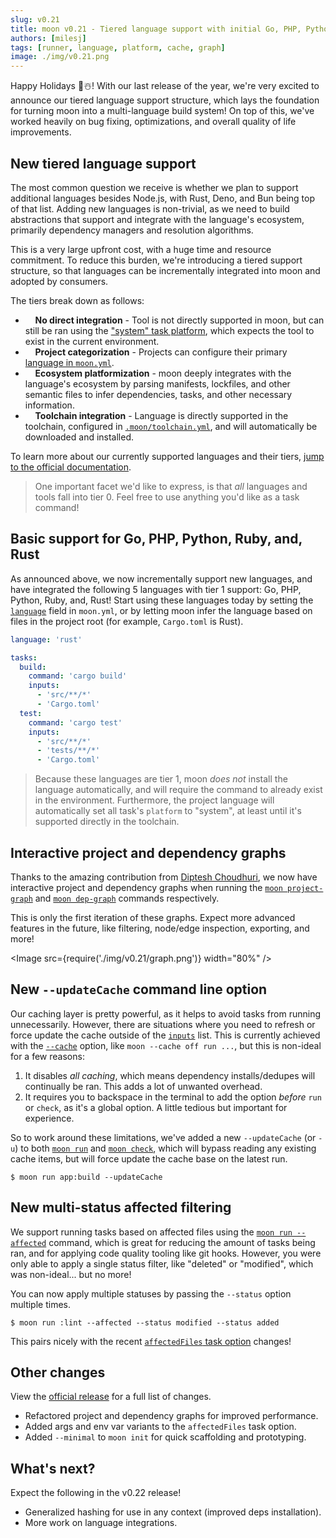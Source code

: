 ```yaml
---
slug: v0.21
title: moon v0.21 - Tiered language support with initial Go, PHP, Python, Ruby, and Rust
authors: [milesj]
tags: [runner, language, platform, cache, graph]
image: ./img/v0.21.png
---
```



Happy Holidays 🎄☃️! With our last release of the year, we're very excited to announce our tiered
language support structure, which lays the foundation for turning moon into a multi-language build
system! On top of this, we've worked heavily on bug fixing, optimizations, and overall quality of
life improvements.

<!--truncate-->

## New tiered language support

The most common question we receive is whether we plan to support additional languages besides
Node.js, with Rust, Deno, and Bun being top of that list. Adding new languages is non-trivial, as we
need to build abstractions that support and integrate with the language's ecosystem, primarily
dependency managers and resolution algorithms.

This is a very large upfront cost, with a huge time and resource commitment. To reduce this burden,
we're introducing a tiered support structure, so that languages can be incrementally integrated into
moon and adopted by consumers.

The tiers break down as follows:

- &nbsp;<Label text="Tier 0" variant="failure" /> &nbsp; **No direct integration** - Tool is not
  directly supported in moon, but can still be ran using the
  ["system" task platform](../docs/faq#can-we-run-other-languages), which expects the tool to exist
  in the current environment.
- &nbsp;<Label text="Tier 1" variant="warning" /> &nbsp; **Project categorization** - Projects can
  configure their primary [language in `moon.yml`](../docs/config/project#language).
- &nbsp;<Label text="Tier 2" variant="info" /> &nbsp; **Ecosystem platformization** - moon deeply
  integrates with the language's ecosystem by parsing manifests, lockfiles, and other semantic files
  to infer dependencies, tasks, and other necessary information.
- &nbsp;<Label text="Tier 3" variant="success" /> &nbsp; **Toolchain integration** - Language is
  directly supported in the toolchain, configured in
  [`.moon/toolchain.yml`](../docs/config/toolchain), and will automatically be downloaded and
  installed.

To learn more about our currently supported languages and their tiers,
[jump to the official documentation](/docs#supported-languages).

> One important facet we'd like to express, is that _all_ languages and tools fall into tier 0. Feel
> free to use anything you'd like as a task command!

## Basic support for Go, PHP, Python, Ruby, and, Rust

As announced above, we now incrementally support new languages, and have integrated the following 5
languages with tier 1 support: Go, PHP, Python, Ruby, and, Rust! Start using these languages today
by setting the [`language`](../docs/config/project#language) field in `moon.yml`, or by letting moon
infer the language based on files in the project root (for example, `Cargo.toml` is Rust).

```yaml title="<project>/moon.yml"
language: 'rust'

tasks:
  build:
    command: 'cargo build'
    inputs:
      - 'src/**/*'
      - 'Cargo.toml'
  test:
    command: 'cargo test'
    inputs:
      - 'src/**/*'
      - 'tests/**/*'
      - 'Cargo.toml'
```

> Because these languages are tier 1, moon _does not_ install the language automatically, and will
> require the command to already exist in the environment. Furthermore, the project language will
> automatically set all task's `platform` to "system", at least until it's supported directly in the
> toolchain.

## Interactive project and dependency graphs

Thanks to the amazing contribution from [Diptesh Choudhuri](https://github.com/IgnisDa), we now have
interactive project and dependency graphs when running the
[`moon project-graph`](../docs/commands/project-graph) and
[`moon dep-graph`](../docs/commands/dep-graph) commands respectively.

This is only the first iteration of these graphs. Expect more advanced features in the future, like
filtering, node/edge inspection, exporting, and more!

<Image src={require('./img/v0.21/graph.png')} width="80%" />

## New `--updateCache` command line option

Our caching layer is pretty powerful, as it helps to avoid tasks from running unnecessarily.
However, there are situations where you need to refresh or force update the cache outside of the
[`inputs`](../docs/config/project#inputs) list. This is currently achieved with the
[`--cache`](../docs/commands/overview#caching) option, like `moon --cache off run ...`, but this is
non-ideal for a few reasons:

1. It disables _all caching_, which means dependency installs/dedupes will continually be ran. This
   adds a lot of unwanted overhead.
2. It requires you to backspace in the terminal to add the option _before_ `run` or `check`, as it's
   a global option. A little tedious but important for experience.

So to work around these limitations, we've added a new `--updateCache` (or `-u`) to both
[`moon run`](../docs/commands/run) and [`moon check`](../docs/commands/run), which will bypass
reading any existing cache items, but will force update the cache base on the latest run.

```shell
$ moon run app:build --updateCache
```

## New multi-status affected filtering

We support running tasks based on affected files using the
[`moon run --affected`](../docs/commands/run) command, which is great for reducing the amount of
tasks being ran, and for applying code quality tooling like git hooks. However, you were only able
to apply a single status filter, like "deleted" or "modified", which was non-ideal... but no more!

You can now apply multiple statuses by passing the `--status` option multiple times.

```shell
$ moon run :lint --affected --status modified --status added
```

This pairs nicely with the recent
[`affectedFiles` task option](../docs/config/project#affectedfiles) changes!

## Other changes

View the
[official release](https://github.com/moonrepo/moon/releases/tag/%40moonrepo%2Fcli%400.21.0) for a
full list of changes.

- Refactored project and dependency graphs for improved performance.
- Added args and env var variants to the `affectedFiles` task option.
- Added `--minimal` to `moon init` for quick scaffolding and prototyping.

## What's next?

Expect the following in the v0.22 release!

- Generalized hashing for use in any context (improved deps installation).
- More work on language integrations.
